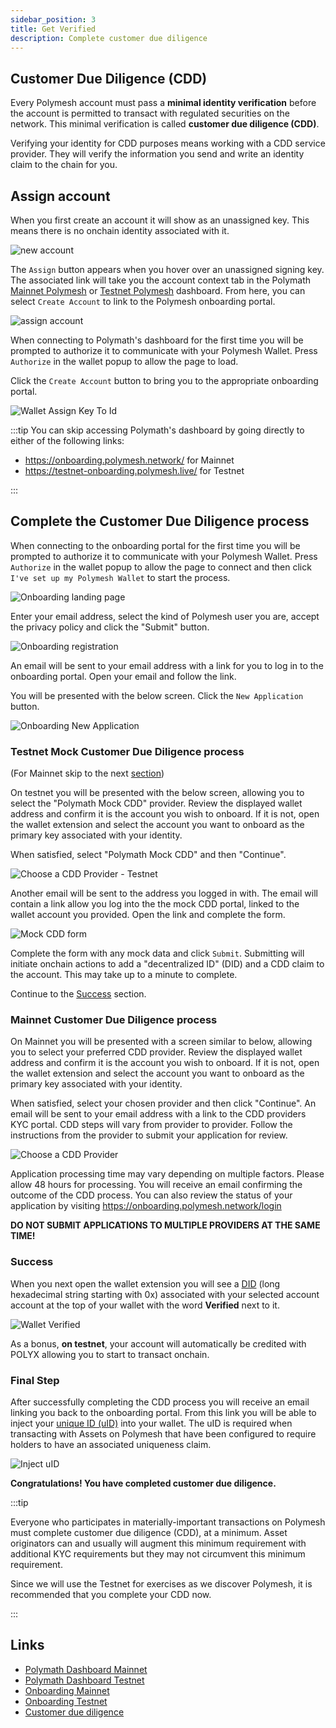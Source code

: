 ```yaml
---
sidebar_position: 3
title: Get Verified
description: Complete customer due diligence
---
```


## Customer Due Diligence (CDD)

Every Polymesh account must pass a **minimal identity verification** before the account is permitted to transact with regulated securities on the network. This minimal verification is called **customer due diligence (CDD)**.

Verifying your identity for CDD purposes means working with a CDD service provider. They will verify the information you send and write an identity claim to the chain for you.

## Assign account

When you first create an account it will show as an unassigned key. This means there is no onchain identity associated with it.

![new account](images/new_account.png)

The `Assign` button appears when you hover over an unassigned signing key. The associated link will take you the account context tab in the Polymath [Mainnet Polymesh](https://dashboard.polymath.network/account) or [Testnet Polymesh](https://testnet-dashboard.polymath.network/account) dashboard. From here, you can select `Create Account` to link to the Polymesh onboarding portal.

![assign account](images/assign.png)

When connecting to Polymath's dashboard for the first time you will be prompted to authorize it to communicate with your Polymesh Wallet. Press `Authorize` in the wallet popup to allow the page to load.

Click the `Create Account` button to bring you to the appropriate onboarding portal.

![Wallet Assign Key To Id](images/dashboard-create-account.png)

:::tip
You can skip accessing Polymath's dashboard by going directly to either of the
following links:

- https://onboarding.polymesh.network/ for Mainnet
- https://testnet-onboarding.polymesh.live/ for Testnet

:::

## Complete the Customer Due Diligence process

When connecting to the onboarding portal for the first time you will be prompted to authorize it to communicate with your Polymesh Wallet. Press `Authorize` in the wallet popup to allow the page to connect and then click `I've set up my Polymesh Wallet` to start the process.

![Onboarding landing page](images/onboarding-landing.png)

Enter your email address, select the kind of Polymesh user you are, accept the privacy policy and click the "Submit" button.

![Onboarding registration](images/onboarding-registration.png)

An email will be sent to your email address with a link for you to log in to the onboarding portal. Open your email and follow the link.

You will be presented with the below screen. Click the `New Application` button.

![Onboarding New Application](images/onboarding-new-application.png)

### Testnet Mock Customer Due Diligence process

(For Mainnet skip to the next [section](#mainnet-customer-due-diligence-process))

On testnet you will be presented with the below screen, allowing you to select the "Polymath Mock CDD" provider. Review the displayed wallet address and confirm it is the account you wish to onboard. If it is not, open the wallet extension and select the account you want to onboard as the primary key associated with your identity.

When satisfied, select "Polymath Mock CDD" and then "Continue".

![Choose a CDD Provider - Testnet](images/onboarding-choose-cdd-provider-testnet.png)

Another email will be sent to the address you logged in with. The email will contain a link allow you log into the the mock CDD portal, linked to the wallet account you provided. Open the link and complete the form.

![Mock CDD form](images/onboarding-mock-cdd.png)

Complete the form with any mock data and click `Submit`. Submitting will initiate onchain actions to add a "decentralized ID" (DID) and a CDD claim to the account. This may take up to a minute to complete.

Continue to the [Success](#success) section.

### Mainnet Customer Due Diligence process

On Mainnet you will be presented with a screen similar to below, allowing you to select your preferred CDD provider. Review the displayed wallet address and confirm it is the account you wish to onboard. If it is not, open the wallet extension and select the account you want to onboard as the primary key associated with your identity.

When satisfied, select your chosen provider and then click "Continue". An email will be sent to your email address with a link to the CDD providers KYC portal. CDD steps will vary from provider to provider. Follow the instructions from the provider to submit your application for review.

![Choose a CDD Provider](images/onboarding-choose-cdd-provider.png)

Application processing time may vary depending on multiple factors. Please allow 48 hours for processing. You will receive an email confirming the outcome of the CDD process. You can also review the status of your application by visiting https://onboarding.polymesh.network/login

**DO NOT SUBMIT APPLICATIONS TO MULTIPLE PROVIDERS AT THE SAME TIME!**

### Success

When you next open the wallet extension you will see a [DID](../introduction/identity#polymesh-account-what-isare-your-usernames) (long hexadecimal string starting with 0x) associated with your selected account account at the top of your wallet with the word **Verified** next to it.

![Wallet Verified](images/verified.png)

As a bonus, **on testnet**, your account will automatically be credited with POLYX allowing you to start to transact onchain.

### Final Step

After successfully completing the CDD process you will receive an email linking you back to the onboarding portal. From this link you will be able to inject your [unique ID (uID)](../introduction/identity#polymesh-uid-who-are-you) into your wallet. The uID is required when transacting with Assets on Polymesh that have been configured to require holders to have an associated uniqueness claim.

![Inject uID](images/inject-uid.png)

**Congratulations! You have completed customer due diligence.**

:::tip

Everyone who participates in materially-important transactions on Polymesh must complete customer due diligence (CDD), at a minimum. Asset originators can and usually will augment this minimum requirement with additional KYC requirements but they may not circumvent this minimum requirement.

Since we will use the Testnet for exercises as we discover Polymesh, it is recommended that you complete your CDD now.

:::

## Links

- [Polymath Dashboard Mainnet](https://dashboard.polymath.network/)
- [Polymath Dashboard Testnet](https://testnet-dashboard.polymath.network/)
- [Onboarding Mainnet](https://onboarding.polymesh.network/)
- [Onboarding Testnet](https://testnet-onboarding.polymesh.live/)
- [Customer due diligence](/docs/kyc/know-your-customer)
